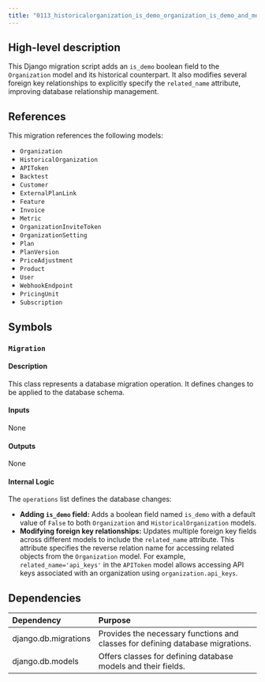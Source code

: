 ```yaml
---
title: "0113_historicalorganization_is_demo_organization_is_demo_and_more.py"
---
```


## High-level description
This Django migration script adds an `is_demo` boolean field to the `Organization` model and its historical counterpart. It also modifies several foreign key relationships to explicitly specify the `related_name` attribute, improving database relationship management.

## References
This migration references the following models:
- `Organization`
- `HistoricalOrganization`
- `APIToken`
- `Backtest`
- `Customer`
- `ExternalPlanLink`
- `Feature`
- `Invoice`
- `Metric`
- `OrganizationInviteToken`
- `OrganizationSetting`
- `Plan`
- `PlanVersion`
- `PriceAdjustment`
- `Product`
- `User`
- `WebhookEndpoint`
- `PricingUnit`
- `Subscription`

## Symbols
### `Migration`
#### Description
This class represents a database migration operation. It defines changes to be applied to the database schema.

#### Inputs
None

#### Outputs
None

#### Internal Logic
The `operations` list defines the database changes:
- **Adding `is_demo` field:** Adds a boolean field named `is_demo` with a default value of `False` to both `Organization` and `HistoricalOrganization` models.
- **Modifying foreign key relationships:** Updates multiple foreign key fields across different models to include the `related_name` attribute. This attribute specifies the reverse relation name for accessing related objects from the `Organization` model. For example, `related_name='api_keys'` in the `APIToken` model allows accessing API keys associated with an organization using `organization.api_keys`.

## Dependencies
| Dependency | Purpose |
|:-----------|:--------|
| django.db.migrations | Provides the necessary functions and classes for defining database migrations. |
| django.db.models | Offers classes for defining database models and their fields. |

